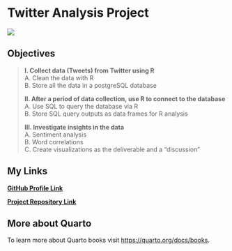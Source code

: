 # **Twitter Analysis Project**  
![](https://img.shields.io/badge/%E2%8F%B3-Work%20in%20progress-red)

## Objectives

> **I. Collect data (Tweets) from Twitter using R**  
> A. Clean the data with R  
> B. Store all the data in a postgreSQL database  
> 
>
> **II. After a period of data collection, use R to connect to the database**  
> A. Use SQL to query the database via R  
> B. Store SQL query outputs as data frames for R analysis  
>
> **III. Investigate insights in the data**  
> A. Sentiment analysis  
> B. Word correlations  
> C. Create visualizations as the deliverable and a "discussion"  

## My Links

[**GitHub Profile Link**](https://github.com/bradfordjohnson)

[**Project Repository Link**](https://github.com/bradfordjohnson/r-cookbook)

## More about Quarto

To learn more about Quarto books visit <https://quarto.org/docs/books>.

